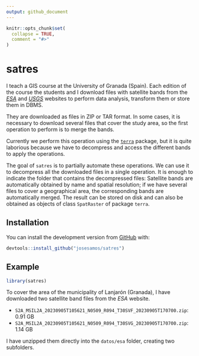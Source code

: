 ```yaml
---
output: github_document
---
```


<!-- README.md is generated from README.Rmd. Please edit that file -->

```r
knitr::opts_chunk$set(
  collapse = TRUE,
  comment = "#>"
)
```

# satres

<!-- badges: start -->
<!-- badges: end -->

I teach a GIS course at the University of Granada (Spain). Each edition of the course the students and I download files with satellite bands from the [*ESA*](https://dataspace.copernicus.eu/) and [*USGS*](https://glovis.usgs.gov/) websites to perform data analysis, transform them or store them in DBMS.

They are downloaded as files in ZIP or TAR format. In some cases, it is necessary to download several files that cover the study area, so the first operation to perform is to merge the bands.

Currently we perform this operation using the [`terra`](https://CRAN.R-project.org/package=terra) package, but it is quite laborious because we have to decompress and access the different bands to apply the operations.

The goal of `satres` is to partially automate these operations. We can use it to decompress all the downloaded files in a single operation. It is enough to indicate the folder that contains the decompressed files: Satellite bands are automatically obtained by name and spatial resolution; if we have several files to cover a geographical area, the corresponding bands are automatically merged. The result can be stored on disk and can also be obtained as objects of class `SpatRaster` of package `terra`.


## Installation

<!-- You can install the released version of `satres` from [CRAN](https://CRAN.R-project.org) with: -->

<!-- ``` r -->
<!-- install.packages("satres") -->
<!-- ``` -->

<!-- And the development version from [GitHub](https://github.com/) with: -->

You can install the development version from [GitHub](https://github.com/) with:

``` r
devtools::install_github("josesamos/satres")
```

## Example

```r
library(satres)
```

To cover the area of the municipality of Lanjarón (Granada), I have downloaded two satellite band files from the *ESA* website.

- `S2A_MSIL2A_20230905T105621_N0509_R094_T30SVF_20230905T170700.zip`: 0.91 GB
- `S2A_MSIL2A_20230905T105621_N0509_R094_T30SVG_20230905T170700.zip`: 1.14 GB 

I have unzipped them directly into the `datos/esa` folder, creating two subfolders.


